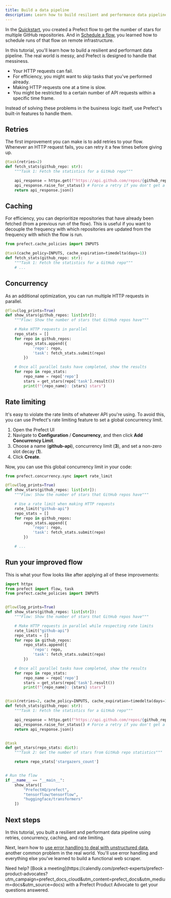 ```yaml
---
title: Build a data pipeline
description: Learn how to build resilient and performance data pipelines with Prefect.
---
```


In the [Quickstart](/3.0/tutorials/quickstart), you created a Prefect flow to get the number of stars for multiple GitHub repositories.
And in [Schedule a flow](/3.0/tutorials/schedule), you learned how to schedule runs of that flow on remote infrastructure.

In this tutorial, you'll learn how to build a resilient and performant data pipeline.
The real world is messy, and Prefect is designed to handle that messiness.

- Your HTTP requests can fail.
- For efficiency, you might want to skip tasks that you've performed already.
- Making HTTP requests one at a time is slow.
- You might be restricted to a certain number of API requests within a specific time frame.

Instead of solving these problems in the business logic itself, use Prefect's built-in features to handle them.

## Retries

The first improvement you can make is to add retries to your flow.
Whenever an HTTP request fails, you can retry it a few times before giving up.

```python
@task(retries=2)
def fetch_stats(github_repo: str):
    """Task 1: Fetch the statistics for a GitHub repo"""

    api_response = httpx.get(f"https://api.github.com/repos/{github_repo}")
    api_response.raise_for_status() # Force a retry if you don't get a 2xx status code
    return api_response.json()
```

## Caching

For efficiency, you can deprioritize repositories that have already been fetched (from a previous run of the flow).
This is useful if you want to decouple the frequency with which repositories are updated from the frequency with which the flow is run.

```python
from prefect.cache_policies import INPUTS

@task(cache_policy=INPUTS, cache_expiration=timedelta(days=1))
def fetch_stats(github_repo: str):
    """Task 1: Fetch the statistics for a GitHub repo"""
    # ...
```

## Concurrency

As an additional optimization, you can run multiple HTTP requests in parallel.

```python
@flow(log_prints=True)
def show_stars(github_repos: list[str]):
    """Flow: Show the number of stars that GitHub repos have"""

    # Make HTTP requests in parallel
    repo_stats = []
    for repo in github_repos:
        repo_stats.append({
            'repo': repo,
            'task': fetch_stats.submit(repo)
        })

    # Once all parallel tasks have completed, show the results
    for repo in repo_stats:
        repo_name = repo['repo']
        stars = get_stars(repo['task'].result())
        print(f"{repo_name}: {stars} stars")
```

## Rate limiting

It's easy to violate the rate limits of whatever API you're using.
To avoid this, you can use Prefect's rate limiting feature to set a global concurrency limit.

1. Open the Prefect UI
1. Navigate to **Configuration** / **Concurrency**, and then click **Add Concurrency Limit**.
1. Choose a name (**github-api**), concurrency limit (**3**), and set a non-zero slot decay (**1**).
1. Click **Create**.

Now, you can use this global concurrency limit in your code:

```python
from prefect.concurrency.sync import rate_limit

@flow(log_prints=True)
def show_stars(github_repos: list[str]):
    """Flow: Show the number of stars that GitHub repos have"""

    # Use a rate limit when making HTTP requests
    rate_limit("github-api")
    repo_stats = []
    for repo in github_repos:
        repo_stats.append({
            'repo': repo,
            'task': fetch_stats.submit(repo)
        })

    # ...
```

## Run your improved flow

This is what your flow looks like after applying all of these improvements:

```python my_data_pipeline.py
import httpx
from prefect import flow, task
from prefect.cache_policies import INPUTS


@flow(log_prints=True)
def show_stars(github_repos: list[str]):
    """Flow: Show the number of stars that GitHub repos have"""

    # Make HTTP requests in parallel while respecting rate limits
    rate_limit("github-api")
    repo_stats = []
    for repo in github_repos:
        repo_stats.append({
            'repo': repo,
            'task': fetch_stats.submit(repo)
        })

    # Once all parallel tasks have completed, show the results
    for repo in repo_stats:
        repo_name = repo['repo']
        stars = get_stars(repo['task'].result())
        print(f"{repo_name}: {stars} stars")


@task(retries=2, cache_policy=INPUTS, cache_expiration=timedelta(days=1))
def fetch_stats(github_repo: str):
    """Task 1: Fetch the statistics for a GitHub repo"""

    api_response = httpx.get(f"https://api.github.com/repos/{github_repo}")
    api_response.raise_for_status() # Force a retry if you don't get a 2xx status code
    return api_response.json()


@task
def get_stars(repo_stats: dict):
    """Task 2: Get the number of stars from GitHub repo statistics"""

    return repo_stats['stargazers_count']


# Run the flow
if __name__ == "__main__":
    show_stars([
        "PrefectHQ/prefect",
        "tensorflow/tensorflow",
        "huggingface/transformers"
    ])
```

## Next steps

In this tutorial, you built a resilient and performant data pipeline using retries, concurrency, caching, and rate limiting.

Next, learn how to [use error handling to deal with unstructured data](/3.0/tutorials/scraping), another common problem in the real world.
You'll use error handling and everything else you've learned to build a functional web scraper.

<Tip>
Need help? [Book a meeting](https://calendly.com/prefect-experts/prefect-product-advocates?utm_campaign=prefect_docs_cloud&utm_content=prefect_docs&utm_medium=docs&utm_source=docs) with a Prefect Product Advocate to get your questions answered.
</Tip>
